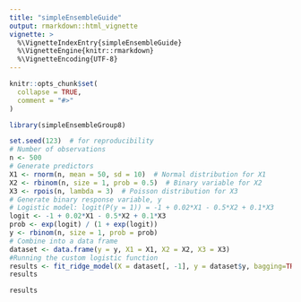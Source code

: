 ```yaml
---
title: "simpleEnsembleGuide"
output: rmarkdown::html_vignette
vignette: >
  %\VignetteIndexEntry{simpleEnsembleGuide}
  %\VignetteEngine{knitr::rmarkdown}
  %\VignetteEncoding{UTF-8}
---
```


```r
knitr::opts_chunk$set(
  collapse = TRUE,
  comment = "#>"
)
```

```r
library(simpleEnsembleGroup8)
```

```r
set.seed(123)  # for reproducibility
# Number of observations
n <- 500
# Generate predictors
X1 <- rnorm(n, mean = 50, sd = 10)  # Normal distribution for X1
X2 <- rbinom(n, size = 1, prob = 0.5)  # Binary variable for X2
X3 <- rpois(n, lambda = 3)  # Poisson distribution for X3
# Generate binary response variable, y
# Logistic model: logit(P(y = 1)) = -1 + 0.02*X1 - 0.5*X2 + 0.1*X3
logit <- -1 + 0.02*X1 - 0.5*X2 + 0.1*X3
prob <- exp(logit) / (1 + exp(logit))
y <- rbinom(n, size = 1, prob = prob)
# Combine into a data frame
dataset <- data.frame(y = y, X1 = X1, X2 = X2, X3 = X3)
#Running the custom logistic function 
results <- fit_ridge_model(X = dataset[, -1], y = dataset$y, bagging=TRUE)
results

```


```r
results
```

